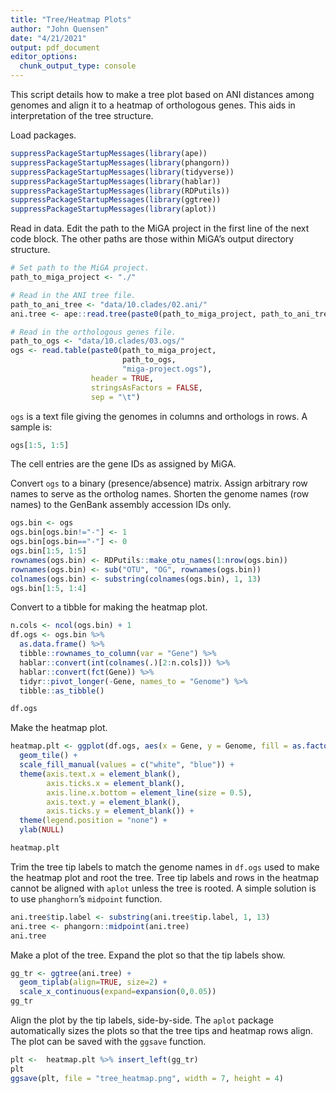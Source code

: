 ```yaml
---
title: "Tree/Heatmap Plots"
author: "John Quensen"
date: "4/21/2021"
output: pdf_document
editor_options: 
  chunk_output_type: console
---
```


This script details how to make a tree plot based on  ANI distances among genomes and align it to a heatmap of orthologous genes. This aids in interpretation of the tree structure.   

Load packages.  

```r
suppressPackageStartupMessages(library(ape))
suppressPackageStartupMessages(library(phangorn))
suppressPackageStartupMessages(library(tidyverse))
suppressPackageStartupMessages(library(hablar))
suppressPackageStartupMessages(library(RDPutils))
suppressPackageStartupMessages(library(ggtree))
suppressPackageStartupMessages(library(aplot))
```

Read in data. Edit the path to the MiGA project in the first line of the next code block. The other paths are those within MiGA's output directory structure.  

```r
# Set path to the MiGA project.
path_to_miga_project <- "./"

# Read in the ANI tree file.
path_to_ani_tree <- "data/10.clades/02.ani/"
ani.tree <- ape::read.tree(paste0(path_to_miga_project, path_to_ani_tree, "miga-project.ani.nwk"))

# Read in the orthologous genes file.
path_to_ogs <- "data/10.clades/03.ogs/"
ogs <- read.table(paste0(path_to_miga_project,
                         path_to_ogs,
                         "miga-project.ogs"),
                  header = TRUE,
                  stringsAsFactors = FALSE,
                  sep = "\t")
```

`ogs` is a text file giving the genomes in columns and orthologs in rows. A sample is:  

```r
ogs[1:5, 1:5]
```

The cell entries are the gene IDs as assigned by MiGA.    

Convert `ogs` to a binary (presence/absence) matrix. Assign arbitrary row names to serve as the ortholog names. Shorten the genome names (row names) to the GenBank assembly accession IDs only.  

```r
ogs.bin <- ogs
ogs.bin[ogs.bin!="-"] <- 1
ogs.bin[ogs.bin=="-"] <- 0
ogs.bin[1:5, 1:5]
rownames(ogs.bin) <- RDPutils::make_otu_names(1:nrow(ogs.bin))
rownames(ogs.bin) <- sub("OTU", "OG", rownames(ogs.bin))
colnames(ogs.bin) <- substring(colnames(ogs.bin), 1, 13)
ogs.bin[1:5, 1:4]
```

Convert to a tibble for making the heatmap plot.  

```r
n.cols <- ncol(ogs.bin) + 1
df.ogs <- ogs.bin %>% 
  as.data.frame() %>% 
  tibble::rownames_to_column(var = "Gene") %>% 
  hablar::convert(int(colnames(.)[2:n.cols])) %>% 
  hablar::convert(fct(Gene)) %>% 
  tidyr::pivot_longer(-Gene, names_to = "Genome") %>% 
  tibble::as_tibble()

df.ogs
```

Make the heatmap plot.  

```r
heatmap.plt <- ggplot(df.ogs, aes(x = Gene, y = Genome, fill = as.factor(value))) +
  geom_tile() +
  scale_fill_manual(values = c("white", "blue")) +
  theme(axis.text.x = element_blank(),
        axis.ticks.x = element_blank(),
        axis.line.x.bottom = element_line(size = 0.5),
        axis.text.y = element_blank(),
        axis.ticks.y = element_blank()) +
  theme(legend.position = "none") +
  ylab(NULL)

heatmap.plt
```

Trim the tree tip labels to match the genome names in `df.ogs` used to make the heatmap plot and root the tree. Tree tip labels and rows in the heatmap cannot be aligned with `aplot` unless the tree is rooted. A simple solution is to use `phanghorn`'s `midpoint` function.    

```r
ani.tree$tip.label <- substring(ani.tree$tip.label, 1, 13)
ani.tree <- phangorn::midpoint(ani.tree)
ani.tree
```

Make a plot of the tree. Expand the plot so that the tip labels show.   
 
```r
gg_tr <- ggtree(ani.tree) +
  geom_tiplab(align=TRUE, size=2) +
  scale_x_continuous(expand=expansion(0,0.05))
gg_tr
```

Align the plot by the tip labels, side-by-side. The `aplot` package automatically sizes the plots so that the tree tips and heatmap rows align. The plot can be saved with the `ggsave` function.   

```r
plt <-  heatmap.plt %>% insert_left(gg_tr)
plt
ggsave(plt, file = "tree_heatmap.png", width = 7, height = 4)
```


